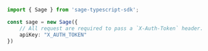 ```typescript index.ts
import { Sage } from 'sage-typescript-sdk';

const sage = new Sage({
    // All request are required to pass a `X-Auth-Token` header.
    apiKey: "X_AUTH_TOKEN"
})
```